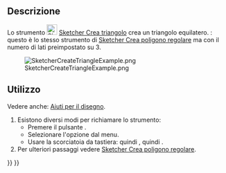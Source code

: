 <languages/>

{{Docnav/it
|[[Sketcher_CreateOblong/it|Rettangolo arrotondato]]
|[[Sketcher_CreateSquare/it|Quadrato]]
|[[Sketcher_Workbench/it|Sketcher]]
|IconL=Sketcher_CreateOblong.svg
|IconR=Sketcher_CreateSquare.svg
|IconC=Workbench_Sketcher.svg
}}

{{GuiCommand/it
|Name=Sketcher CreateTriangle
|Name/it=Sketcher Crea triangolo equilatero
|MenuLocation=Schizzo → Geometrie Sketcher → Crea triangolo equilatero
|Workbenches=[[Sketcher_Workbench/it|Sketcher]]
|Shortcut={{KEY|G}} {{KEY|P}} {{KEY|3}}
|Version=0.15
|SeeAlso=[[Sketcher_CreateRegularPolygon/it|Sketcher Crea poligono regolare]]
}}

<span id="Description"></span>
==Descrizione==

Lo strumento [[Image:Sketcher_CreateTriangle.svg|24px]] [[Sketcher_CreateTriangle/it|Sketcher Crea triangolo]] crea un triangolo equilatero. {{Version/it|1.0}}: questo è lo stesso strumento di [[Sketcher_CreateRegularPolygon/it|Sketcher Crea poligono regolare]] ma con il numero di lati preimpostato su 3.

[[Image:SketcherCreateTriangleExample.png‎]]

<span id="Usage"></span>
==Utilizzo==

Vedere anche: [[Sketcher_Workbench/it#Drawing_aids|Aiuti per il disegno]].

# Esistono diversi modi per richiamare lo strumento:
#* Premere il pulsante {{Button|[[Image:Sketcher_CreateTriangle.svg|16px]] [[Sketcher_CreateTriangle/it|Triangolo]]}}.
#* Selezionare l'opzione {{MenuCommand|Schizzo → Geometrie Sketcher → [[Image:Sketcher_CreateTriangle.svg|16px]] Crea triangolo equilatero}} dal menu.
#* Usare la scorciatoia da tastiera: {{KEY|G}} quindi {{KEY|P}}, quindi {{KEY|3}}.
# Per ulteriori passaggi vedere [[Sketcher_CreateRegularPolygon/it#Usage|Sketcher Crea poligono regolare]].


{{Docnav/it
|[[Sketcher_CreateOblong/it|Rettangolo arrotondato]]
|[[Sketcher_CreateSquare/it|Quadrato]]
|[[Sketcher_Workbench/it|Sketcher]]
|IconL=Sketcher_CreateOblong.svg
|IconR=Sketcher_CreateSquare.svg
|IconC=Workbench_Sketcher.svg
}}

{{Sketcher_Tools_navi{{#translation:}}}}
{{Userdocnavi{{#translation:}}}}